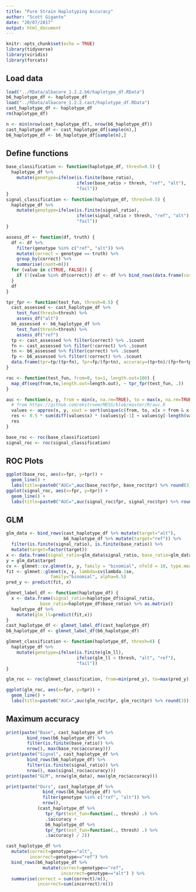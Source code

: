 ```yaml
---
title: "Pure Strain Haplotyping Accuracy"
author: "Scott Gigante"
date: "20/07/2017"
output: html_document
---
```


```r
knitr::opts_chunk$set(echo = TRUE)
library(tidyverse)
library(viridis)
library(forcats)
```

## Load data

```r
load("../RData/albacore_1.2.2.b6/haplotype_df.RData")
b6_haplotype_df <- haplotype_df
load("../RData/albacore_1.2.2.cast/haplotype_df.RData")
cast_haplotype_df <- haplotype_df
rm(haplotype_df)

n <- min(nrow(cast_haplotype_df), nrow(b6_haplotype_df))
cast_haplotype_df <- cast_haplotype_df[sample(n),]
b6_haplotype_df <- b6_haplotype_df[sample(n),]
```

## Define functions

```r
base_classification <- function(haplotype_df, thresh=0.5) {
  haplotype_df %>%
    mutate(genotype=ifelse(is.finite(base_ratio),
                           ifelse(base_ratio > thresh, "ref", "alt"),
                           "fail"))
}
signal_classification <- function(haplotype_df, thresh=0.5) {
  haplotype_df %>%
    mutate(genotype=ifelse(is.finite(signal_ratio),
                           ifelse(signal_ratio > thresh, "ref", "alt"),
                           "fail"))
}

assess_df <- function(df, truth) {
  df <- df %>%
    filter(genotype %in% c("ref", "alt")) %>%
    mutate(correct = genotype == truth) %>%
    group_by(correct) %>%
    summarise(count=n())
  for (value in c(TRUE, FALSE)) {
    if (!(value %in% df$correct)) df <- df %>% bind_rows(data.frame(correct=value, count=0))
  }
  df
}

tpr_fpr <- function(test_fun, thresh=0.5) {
  cast_assessed <- cast_haplotype_df %>%
    test_fun(thresh=thresh) %>%
    assess_df("alt")
  b6_assessed <- b6_haplotype_df %>%
    test_fun(thresh=thresh) %>%
    assess_df("ref")
  tp <- cast_assessed %>% filter(correct) %>% .$count
  fn <- cast_assessed %>% filter(!correct) %>% .$count
  tn <- b6_assessed %>% filter(correct) %>% .$count
  fp <- b6_assessed %>% filter(!correct) %>% .$count
  data.frame(tpr=tp/(tp+fn), fpr=fp/(fp+tn), accuracy=(tp+tn)/(fp+fn+tp+tn))
}

roc <- function(test_fun, from=0, to=1, length.out=100) {
  map_df(seq(from,to,length.out=length.out), ~ tpr_fpr(test_fun, .))
}

auc <- function(x, y, from = min(x, na.rm=TRUE), to = max(x, na.rm=TRUE)) {
  # from https://github.com/ekstroem/MESS/blob/master/R/auc.R
  values <- approx(x, y, xout = sort(unique(c(from, to, x[x > from & x < to]))))
  res <- 0.5 * sum(diff(values$x) * (values$y[-1] + values$y[-length(values$y)]))
  res
}

base_roc <- roc(base_classification)
signal_roc <- roc(signal_classification)
```

## ROC Plots

```r
ggplot(base_roc, aes(x=fpr, y=tpr)) +
  geom_line() +
  labs(title=paste0("AUC=",auc(base_roc$fpr, base_roc$tpr) %>% round(3)))
ggplot(signal_roc, aes(x=fpr, y=tpr)) +
  geom_line() +
  labs(title=paste0("AUC=",auc(signal_roc$fpr, signal_roc$tpr) %>% round(3)))
```

## GLM

```r
glm_data <- bind_rows(cast_haplotype_df %>% mutate(target="alt"), 
                      b6_haplotype_df %>% mutate(target="ref")) %>%
  filter(is.finite(signal_ratio), is.finite(base_ratio)) %>%
  mutate(target=factor(target))
x <- data.frame(signal_ratio=glm_data$signal_ratio, base_ratio=glm_data$base_ratio) %>% as.matrix()
y = glm_data$target
cv <- glmnet::cv.glmnet(x, y, family = "binomial", nfold = 10, type.measure = "deviance", alpha = 0.5)
fit <- glmnet::glmnet(x, y, lambda=cv$lambda.1se,
                 family="binomial", alpha=0.5)
pred_y <- predict(fit, x)

glmnet_label_df <- function(haplotype_df) {
  x <- data.frame(signal_ratio=haplotype_df$signal_ratio, 
             base_ratio=haplotype_df$base_ratio) %>% as.matrix()
  haplotype_df %>%
    mutate(glm_ll=predict(fit,x))
}
cast_haplotype_df <- glmnet_label_df(cast_haplotype_df)
b6_haplotype_df <- glmnet_label_df(b6_haplotype_df)

glmnet_classification <- function(haplotype_df, thresh=0) {
  haplotype_df %>%
    mutate(genotype=ifelse(is.finite(glm_ll),
                           ifelse(glm_ll < thresh, "alt", "ref"),
                           "fail"))
}

glm_roc <- roc(glmnet_classification, from=min(pred_y), to=max(pred_y), length.out=4000)

ggplot(glm_roc, aes(x=fpr, y=tpr)) +
  geom_line() +
  labs(title=paste0("AUC=",auc(glm_roc$fpr, glm_roc$tpr) %>% round(3)))
```

## Maximum accuracy

```r
print(paste("Base", cast_haplotype_df %>%
        bind_rows(b6_haplotype_df) %>%
        filter(is.finite(base_ratio)) %>%
        nrow(), max(base_roc$accuracy)))
print(paste("Signal", cast_haplotype_df %>%
        bind_rows(b6_haplotype_df) %>%
        filter(is.finite(signal_ratio)) %>%
        nrow(), max(signal_roc$accuracy)))
print(paste("GLM", nrow(glm_data), max(glm_roc$accuracy)))
```

```r
print(paste("Ours", cast_haplotype_df %>%
              bind_rows(b6_haplotype_df) %>%
              filter(genotype %in% c("ref", "alt")) %>%
              nrow(), 
            (cast_haplotype_df %>% 
               tpr_fpr(test_fun=function(., thresh) .) %>% 
               .$accuracy +
               b6_haplotype_df %>% 
               tpr_fpr(test_fun=function(., thresh) .) %>%
               .$accuracy) / 2))
```

```r
cast_haplotype_df %>% 
  mutate(correct=genotype=="alt",
         incorrect=genotype=="ref") %>%
  bind_rows(b6_haplotype_df %>% 
              mutate(correct=genotype=="ref",
                     incorrect=genotype=="alt") ) %>%
  summarise(correct = sum(correct)/n(),
            incorrect=sum(incorrect)/n())
```


